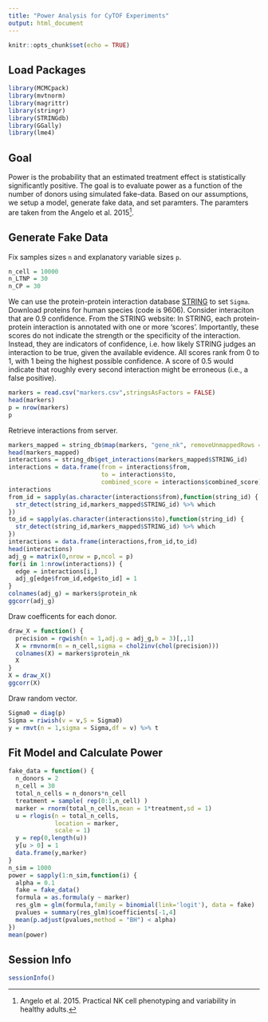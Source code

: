 ```yaml
---
title: "Power Analysis for CyTOF Experiments"
output: html_document
---
```


```r
knitr::opts_chunk$set(echo = TRUE)
```

## Load Packages

```r
library(MCMCpack)
library(mvtnorm)
library(magrittr)
library(stringr)
library(STRINGdb)
library(GGally)
library(lme4)
```

## Goal

Power is the probability that an estimated treatment effect is statistically significantly positive. The goal is to evaluate power as a function of the number of donors using simulated fake-data. Based on our assumptions, we setup a model, generate fake data, and set paramters. The paramters are taken from the Angelo et al. 2015[^1].

## Generate Fake Data

Fix samples sizes ``n`` and explanatory variable sizes ``p``.

```r
n_cell = 10000
n_LTNP = 30
n_CP = 30
```

We can use the protein-protein interaction database [STRING](http://string-db.org/) to set ``Sigma``. Download proteins for human species (code is 9606). Consider interaciton that are 0.9 confidence. From the STRING website: In STRING, each protein-protein interaction is annotated with one or more 'scores'. Importantly, these scores do not indicate the strength or the specificity of the interaction. Instead, they are indicators of confidence, i.e. how likely STRING judges an interaction to be true, given the available evidence. All scores rank from 0 to 1, with 1 being the highest possible confidence. A score of 0.5 would indicate that roughly every second interaction might be erroneous (i.e., a false positive).

```r
markers = read.csv("markers.csv",stringsAsFactors = FALSE)
head(markers)
p = nrow(markers)
p
```

Retrieve interactions from server.

```r
markers_mapped = string_db$map(markers, "gene_nk", removeUnmappedRows = FALSE)
head(markers_mapped)
interactions = string_db$get_interactions(markers_mapped$STRING_id)
interactions = data.frame(from = interactions$from,
                          to = interactions$to,
                          combined_score = interactions$combined_score)
interactions
from_id = sapply(as.character(interactions$from),function(string_id) {
  str_detect(string_id,markers_mapped$STRING_id) %>% which
})
to_id = sapply(as.character(interactions$to),function(string_id) {
  str_detect(string_id,markers_mapped$STRING_id) %>% which
})
interactions = data.frame(interactions,from_id,to_id)
head(interactions)
adj_g = matrix(0,nrow = p,ncol = p)
for(i in 1:nrow(interactions)) {
  edge = interactions[i,]
  adj_g[edge$from_id,edge$to_id] = 1
}
colnames(adj_g) = markers$protein_nk
ggcorr(adj_g)
```

Draw coefficents for each donor.

```r
draw_X = function() {
  precision = rgwish(n = 1,adj.g = adj_g,b = 3)[,,1]
  X = rmvnorm(n = n_cell,sigma = chol2inv(chol(precision)))
  colnames(X) = markers$protein_nk
  X
}
X = draw_X()
ggcorr(X)
```

Draw random vector.

```r
Sigma0 = diag(p)
Sigma = riwish(v = v,S = Sigma0)
y = rmvt(n = 1,sigma = Sigma,df = v) %>% t
```

## Fit Model and Calculate Power

```r
fake_data = function() {
  n_donors = 2
  n_cell = 30
  total_n_cells = n_donors*n_cell
  treatment = sample( rep(0:1,n_cell) )
  marker = rnorm(total_n_cells,mean = 1*treatment,sd = 1)
  u = rlogis(n = total_n_cells,
             location = marker,
             scale = 1)
  y = rep(0,length(u))
  y[u > 0] = 1
  data.frame(y,marker)
}
n_sim = 1000
power = sapply(1:n_sim,function(i) {
  alpha = 0.1
  fake = fake_data()
  formula = as.formula(y ~ marker)
  res_glm = glm(formula,family = binomial(link='logit'), data = fake)
  pvalues = summary(res_glm)$coefficients[-1,4]
  mean(p.adjust(pvalues,method = "BH") < alpha)
})
mean(power)
```

## Session Info

```r
sessionInfo()
```

[^1]: Angelo et al. 2015. Practical NK cell phenotyping and variability in healthy adults.
